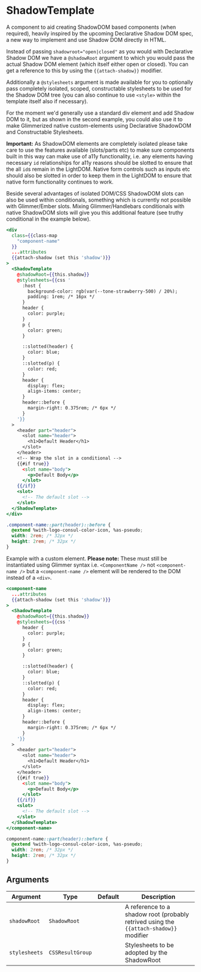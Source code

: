 # ShadowTemplate

A component to aid creating ShadowDOM based components (when required), heavily
inspired by the upcoming Declarative Shadow DOM spec, a new way to implement and
use Shadow DOM directly in HTML.

Instead of passing `shadowroot="open|closed"` as you would with Declarative
Shadow DOM we have a `@shadowRoot` argument to which you would pass the actual
Shadow DOM element (which itself either open or closed). You can get a reference
to this by using the `{{attach-shadow}}` modifier.

Additionally a `@stylesheets` argument is made available for you to optionally
pass completely isolated, scoped, constructable stylesheets to be used for the
Shadow DOM tree (you can also continue to use `<style>` within the template
itself also if necessary).

For the moment we'd generally use a standard div element and add Shadow DOM to
it, but as shown in the second example, you could also use it to make
Glimmerized native custom-elements using Declarative ShadowDOM and
Constructable Stylesheets.

**Important:** As ShadowDOM elements are completely isolated please take care
to use the features available (slots/parts etc) to make sure components built in
this way can make use of a11y functionality, i.e. any elements having necessary
`id` relationships for a11y reasons should be slotted to ensure that the all
`id`s remain in the LightDOM. Native form controls such as inputs etc should
also be slotted in order to keep them in the LightDOM to ensure that native
form functionality continues to work.

Beside several advantages of isolated DOM/CSS ShadowDOM slots can also be used
within conditionals, something which is currently not possible with
Glimmer/Ember slots. Mixing Glimmer/Handlebars conditionals with native
ShadowDOM slots will give you this additional feature (see truthy conditional in
the example below).

```hbs preview-template
<div
  class={{class-map
    "component-name"
  }}
  ...attributes
  {{attach-shadow (set this 'shadow')}}
>
  <ShadowTemplate
    @shadowRoot={{this.shadow}}
    @stylesheets={{css '
      :host {
        background-color: rgb(var(--tone-strawberry-500) / 20%);
        padding: 1rem; /* 16px */
      }
      header {
        color: purple;
      }
      p {
        color: green;
      }

      ::slotted(header) {
        color: blue;
      }
      ::slotted(p) {
        color: red;
      }
      header {
        display: flex;
        align-items: center;
      }
      header::before {
        margin-right: 0.375rem; /* 6px */
      }
    '}}
  >
    <header part="header">
      <slot name="header">
        <h1>Default Header</h1>
      </slot>
    </header>
    <!-- Wrap the slot in a conditional -->
    {{#if true}}
      <slot name="body">
        <p>Default Body</p>
      </slot>
    {{/if}}
    <slot>
      <!-- The default slot -->
    </slot>
  </ShadowTemplate>
</div>
```

```css
.component-name::part(header)::before {
  @extend %with-logo-consul-color-icon, %as-pseudo;
  width: 2rem; /* 32px */
  height: 2rem; /* 32px */
}
```

Example with a custom element. **Please note:** These must still be instantiated
using Glimmer syntax i.e. `<ComponentName />` not `<component-name />` but a
`<component-name />` element will be rendered to the DOM instead of a `<div>`.

```hbs preview-template
<component-name
  ...attributes
  {{attach-shadow (set this 'shadow')}}
>
  <ShadowTemplate
    @shadowRoot={{this.shadow}}
    @stylesheets={{css '
      header {
        color: purple;
      }
      p {
        color: green;
      }

      ::slotted(header) {
        color: blue;
      }
      ::slotted(p) {
        color: red;
      }
      header {
        display: flex;
        align-items: center;
      }
      header::before {
        margin-right: 0.375rem; /* 6px */
      }
    '}}
  >
    <header part="header">
      <slot name="header">
        <h1>Default Header</h1>
      </slot>
    </header>
    {{#if true}}
      <slot name="body">
        <p>Default Body</p>
      </slot>
    {{/if}}
    <slot>
      <!-- The default slot -->
    </slot>
  </ShadowTemplate>
</component-name>
```

```css
component-name::part(header)::before {
  @extend %with-logo-consul-color-icon, %as-pseudo;
  width: 2rem; /* 32px */
  height: 2rem; /* 32px */
}
```
## Arguments

| Argument | Type | Default | Description |
| --- | --- | --- | --- |
| `shadowRoot` | `ShadowRoot` |  | A reference to a shadow root (probably retrived using the `{{attach-shadow}}` modifier |
| `stylesheets` | `CSSResultGroup` | | Stylesheets to be adopted by the ShadowRoot |

